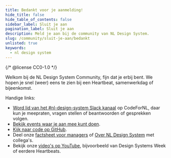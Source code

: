 ```yaml
---
title: Bedankt voor je aanmelding!
hide_title: false
hide_table_of_contents: false
sidebar_label: Sluit je aan
pagination_label: Sluit je aan
description: Meld je aan bij de community van NL Design System.
slug: /community/sluit-je-aan/bedankt
unlisted: true
keywords:
  - nl design system
---
```


{/* @license CC0-1.0 */}

Welkom bij de NL Design System Community, fijn dat je erbij bent. We hopen je snel (weer) eens te zien bij een Heartbeat, samenwerkdag of bijeenkomst.

Handige links:

- [Word lid van het #nl-design-system Slack kanaal](https://praatmee.codefor.nl) op CodeForNL, daar kun je meepraten, vragen stellen of beantwoorden of gesprekken volgen.
- [Bekijk events waar je aan mee kunt doen](/community/events/overzicht).
- [Kijk naar code op GitHub](https://github.com/nl-design-system/).
- Deel onze [factsheet voor managers](https://nldesignsystem.nl/factsheets/managers/) of [Over NL Design System](https://nldesignsystem.nl/project/over-nl-design-system) met collega's.
- Bekijk onze [video's op YouTube](https://www.youtube.com/@NLDesignSystem/), bijvoorbeeld van Design Systems Week of eerdere Heartbeats.
